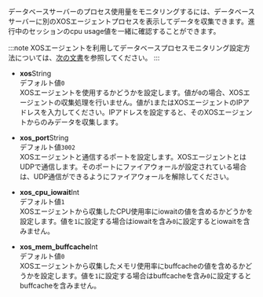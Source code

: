 データベースサーバーのプロセス使用量をモニタリングするには、データベースサーバーに別のXOSエージェントプロセスを表示してデータを収集できます。進行中のセッションのcpu usage値を一緒に確認することができます。

:::note
XOSエージェントを利用してデータベースプロセスモニタリング設定方法については、[次の文書](agent-manage#xos)を参照してください。
:::

-   **xos**<span class='type'>String</span><br/>デフォルト値`0`<br/>
    XOSエージェントを使用するかどうかを設定します。値が`0`の場合、XOSエージェントの収集処理を行いません。値が`1`またはXOSエージェントのIPアドレスを入力してください。IPアドレスを設定すると、そのXOSエージェントからのみデータを収集します。

-   **xos_port**<span class='type'>String</span><br/>デフォルト値`3002`<br/>
    XOSエージェントと通信するポートを設定します。XOSエージェントとはUDPで通信します。そのポートにファイアウォールが設定されている場合は、UDP通信ができるようにファイアウォールを解除してください。

-   **xos_cpu_iowait**<span class='type'>Int</span><br/>デフォルト値`1`<br/>
    XOSエージェントから収集したCPU使用率にiowaitの値を含めるかどうかを設定します。値を`1`に設定する場合はiowaitを含み`0`に設定するとiowaitを含みません。

-   **xos_mem_buffcache**<span class='type'>Int</span><br/>デフォルト値`0`<br/>
    XOSエージェントから収集したメモリ使用率にbuffcacheの値を含めるかどうかを設定します。値を`1`に設定する場合はbuffcacheを含み`0`に設定するとbuffcacheを含みません。
